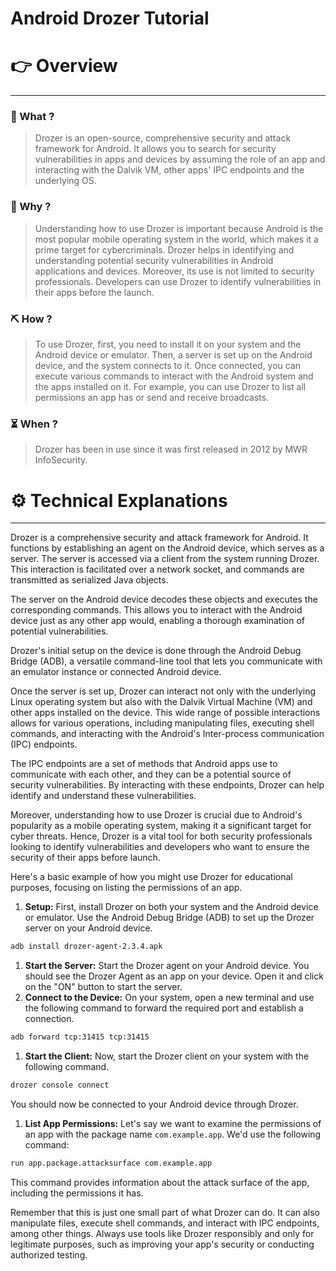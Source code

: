 # Android Drozer Tutorial


# 👉 Overview

---

### 👀 What ?

> Drozer is an open-source, comprehensive security and attack framework for Android. It allows you to search for security vulnerabilities in apps and devices by assuming the role of an app and interacting with the Dalvik VM, other apps' IPC endpoints and the underlying OS.
> 

### 🧐 Why ?

> Understanding how to use Drozer is important because Android is the most popular mobile operating system in the world, which makes it a prime target for cybercriminals. Drozer helps in identifying and understanding potential security vulnerabilities in Android applications and devices. Moreover, its use is not limited to security professionals. Developers can use Drozer to identify vulnerabilities in their apps before the launch.
> 

### ⛏️ How ?

> To use Drozer, first, you need to install it on your system and the Android device or emulator. Then, a server is set up on the Android device, and the system connects to it. Once connected, you can execute various commands to interact with the Android system and the apps installed on it. For example, you can use Drozer to list all permissions an app has or send and receive broadcasts.
> 

### ⏳ When ?

> Drozer has been in use since it was first released in 2012 by MWR InfoSecurity.
> 

# ⚙️ Technical Explanations

---

Drozer is a comprehensive security and attack framework for Android. It functions by establishing an agent on the Android device, which serves as a server. The server is accessed via a client from the system running Drozer. This interaction is facilitated over a network socket, and commands are transmitted as serialized Java objects.

The server on the Android device decodes these objects and executes the corresponding commands. This allows you to interact with the Android device just as any other app would, enabling a thorough examination of potential vulnerabilities.

Drozer's initial setup on the device is done through the Android Debug Bridge (ADB), a versatile command-line tool that lets you communicate with an emulator instance or connected Android device.

Once the server is set up, Drozer can interact not only with the underlying Linux operating system but also with the Dalvik Virtual Machine (VM) and other apps installed on the device. This wide range of possible interactions allows for various operations, including manipulating files, executing shell commands, and interacting with the Android's Inter-process communication (IPC) endpoints.

The IPC endpoints are a set of methods that Android apps use to communicate with each other, and they can be a potential source of security vulnerabilities. By interacting with these endpoints, Drozer can help identify and understand these vulnerabilities.

Moreover, understanding how to use Drozer is crucial due to Android's popularity as a mobile operating system, making it a significant target for cyber threats. Hence, Drozer is a vital tool for both security professionals looking to identify vulnerabilities and developers who want to ensure the security of their apps before launch.

Here's a basic example of how you might use Drozer for educational purposes, focusing on listing the permissions of an app.

1. **Setup:** First, install Drozer on both your system and the Android device or emulator. Use the Android Debug Bridge (ADB) to set up the Drozer server on your Android device.

```bash
adb install drozer-agent-2.3.4.apk

```

1. **Start the Server:** Start the Drozer agent on your Android device. You should see the Drozer Agent as an app on your device. Open it and click on the "ON" button to start the server.
2. **Connect to the Device:** On your system, open a new terminal and use the following command to forward the required port and establish a connection.

```bash
adb forward tcp:31415 tcp:31415

```

1. **Start the Client:** Now, start the Drozer client on your system with the following command.

```bash
drozer console connect

```

You should now be connected to your Android device through Drozer.

1. **List App Permissions:** Let's say we want to examine the permissions of an app with the package name `com.example.app`. We'd use the following command:

```bash
run app.package.attacksurface com.example.app

```

This command provides information about the attack surface of the app, including the permissions it has.

Remember that this is just one small part of what Drozer can do. It can also manipulate files, execute shell commands, and interact with IPC endpoints, among other things. Always use tools like Drozer responsibly and only for legitimate purposes, such as improving your app's security or conducting authorized testing.
